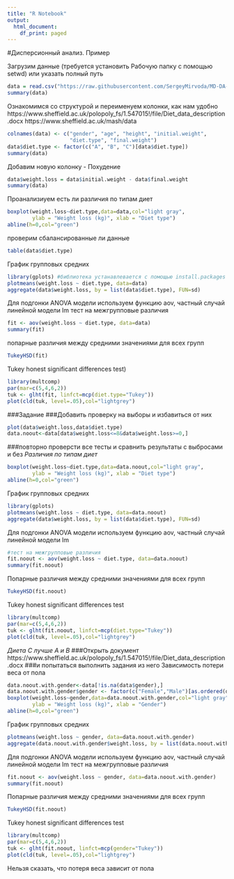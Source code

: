 ```yaml
---
title: "R Notebook"
output:
  html_document:
    df_print: paged
---
```


#Дисперсионный анализ. Пример

Загрузим данные (требуется установить Рабочую папку с помощью setwd) или указать полный путь
```r
data = read.csv("https://raw.githubusercontent.com/SergeyMirvoda/MD-DA-2017/master/data/diet.csv",row.names=1)
summary(data)
```

Ознакомимся со структурой и переименуем колонки, как нам удобно
https://www.sheffield.ac.uk/polopoly_fs/1.547015!/file/Diet_data_description.docx
https://www.sheffield.ac.uk/mash/data
```r
colnames(data) <- c("gender", "age", "height", "initial.weight", 
                    "diet.type", "final.weight")
data$diet.type <- factor(c("A", "B", "C")[data$diet.type])
summary(data)
```

Добавим новую колонку - Похудение
```r
data$weight.loss = data$initial.weight - data$final.weight
summary(data)
```
Проанализиуем есть ли различия по типам диет
```r
boxplot(weight.loss~diet.type,data=data,col="light gray",
        ylab = "Weight loss (kg)", xlab = "Diet type")
abline(h=0,col="green")
```
проверим сбалансированные ли данные
```r
table(data$diet.type)
```
График групповых средних
```r
library(gplots) #библиотека устанавлевается с помощью install.packages
plotmeans(weight.loss ~ diet.type, data=data)
aggregate(data$weight.loss, by = list(data$diet.type), FUN=sd)
```

Для подгонки ANOVA модели используем функцию aov, частный случай линейной модели lm
тест на межгрупповые различия
```r
fit <- aov(weight.loss ~ diet.type, data=data)
summary(fit)
```
попарные различия между средними значениями для всех групп
```r
TukeyHSD(fit)
```
Tukey honest significant differences test)
```r
library(multcomp)
par(mar=c(5,4,6,2))
tuk <- glht(fit, linfct=mcp(diet.type="Tukey"))
plot(cld(tuk, level=.05),col="lightgrey")
```
###Задание
###Добавить проверку на выборы и избавиться от них
```r
plot(data$weight.loss,data$diet.type)
data.noout<-data[data$weight.loss<=8&data$weight.loss>=0,]
```
###повторно проверсти все тесты и сравнить результаты с выбросами и без
_Различия по типам диет_
```r
boxplot(weight.loss~diet.type,data=data.noout,col="light gray",
        ylab = "Weight loss (kg)", xlab = "Diet type")
abline(h=0,col="green")
```
График групповых средних
```r
library(gplots) 
plotmeans(weight.loss ~ diet.type, data=data.noout)
aggregate(data$weight.loss, by = list(data$diet.type), FUN=sd)
```
Для подгонки ANOVA модели используем функцию aov, частный случай линейной модели lm
```r
#тест на межгрупповые различия
fit.noout <- aov(weight.loss ~ diet.type, data=data.noout)
summary(fit.noout)
```
Попарные различия между средними значениями для всех групп
```r
TukeyHSD(fit.noout)
```
Tukey honest significant differences test
```r
library(multcomp)
par(mar=c(5,4,6,2))
tuk <- glht(fit.noout, linfct=mcp(diet.type="Tukey"))
plot(cld(tuk, level=.05),col="lightgrey")
```
_Диета С лучше A и В_
###Открыть документ https://www.sheffield.ac.uk/polopoly_fs/1.547015!/file/Diet_data_description.docx
###и попытаться выполнить задания из него
Зависимость потери веса от пола
```r
data.noout.with.gender<-data[!is.na(data$gender),]
data.noout.with.gender$gender <- factor(c("Female","Male")[as.ordered(data.noout.with.gender$gender)])
boxplot(weight.loss~gender,data=data.noout.with.gender,col="light gray",
        ylab = "Weight loss (kg)", xlab = "Gender")
abline(h=0,col="green")
```
График групповых средних
```r
plotmeans(weight.loss ~ gender, data=data.noout.with.gender)
aggregate(data.noout.with.gender$weight.loss, by = list(data.noout.with.gender$gender), FUN=sd)
```

Для подгонки ANOVA модели используем функцию aov, частный случай линейной модели lm
тест на межгрупповые различия
```r
fit.noout <- aov(weight.loss ~ gender, data=data.noout.with.gender)
summary(fit.noout)

```
Попарные различия между средними значениями для всех групп
```r
TukeyHSD(fit.noout)
```
Tukey honest significant differences test
```r
library(multcomp)
par(mar=c(5,4,6,2))
tuk <- glht(fit.noout, linfct=mcp(gender="Tukey"))
plot(cld(tuk, level=.05),col="lightgrey")
```

Нельзя сказать, что потеря веса зависит от пола

